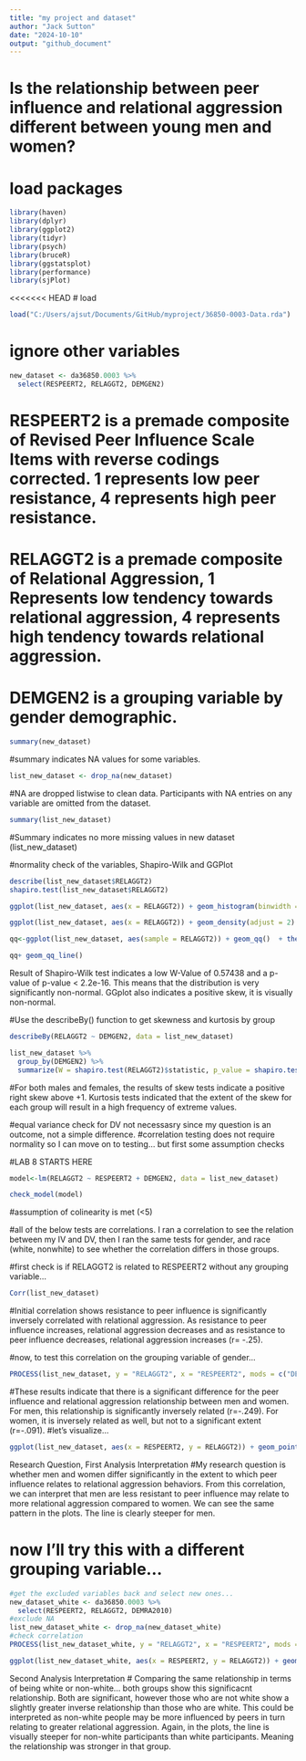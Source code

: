 ---
title: "my project and dataset"
author: "Jack Sutton"
date: "2024-10-10"
output: "github_document"
---

# Is the relationship between peer influence and relational aggression different between young men and women?

# load packages
```{r}
library(haven)
library(dplyr)
library(ggplot2)
library(tidyr)
library(psych)
library(bruceR)
library(ggstatsplot)
library(performance)
library(sjPlot)

```

<<<<<<< HEAD
# load
```{r}
load("C:/Users/ajsut/Documents/GitHub/myproject/36850-0003-Data.rda")
```

# ignore other variables
```{r}
new_dataset <- da36850.0003 %>%
  select(RESPEERT2, RELAGGT2, DEMGEN2)
```
# RESPEERT2 is a premade composite of Revised Peer Influence Scale Items with reverse codings corrected. 1 represents low peer resistance, 4 represents high peer resistance.
# RELAGGT2 is a premade composite of Relational Aggression, 1 Represents low tendency towards relational aggression, 4 represents high tendency towards relational aggression.
# DEMGEN2 is a grouping variable by gender demographic.

```{r}
summary(new_dataset)
```
#summary indicates NA values for some variables.
```{r}
list_new_dataset <- drop_na(new_dataset)
```
#NA are dropped listwise to clean data. Participants with NA entries on any variable are omitted from the dataset.

```{r}
summary(list_new_dataset)
```
#Summary indicates no more missing values in new dataset (list_new_dataset)

#normality check of the variables, Shapiro-Wilk and GGPlot
```{r}
describe(list_new_dataset$RELAGGT2)
shapiro.test(list_new_dataset$RELAGGT2)

ggplot(list_new_dataset, aes(x = RELAGGT2)) + geom_histogram(binwidth = 1)+ theme_light()

ggplot(list_new_dataset, aes(x = RELAGGT2)) + geom_density(adjust = 2)  + theme_classic()

qq<-ggplot(list_new_dataset, aes(sample = RELAGGT2)) + geom_qq()  + theme_classic()

qq+ geom_qq_line()
```
Result of Shapiro-Wilk test indicates a low W-Value of 0.57438 and a p-value of p-value < 2.2e-16. This means that the distribution is very significantly non-normal.
GGplot also indicates a positive skew, it is visually non-normal.


#Use the describeBy() function to get skewness and kurtosis by group
```{r}
describeBy(RELAGGT2 ~ DEMGEN2, data = list_new_dataset)

list_new_dataset %>%
  group_by(DEMGEN2) %>%
  summarize(W = shapiro.test(RELAGGT2)$statistic, p_value = shapiro.test(RELAGGT2)$p.value)


```

#For both males and females, the results of skew tests indicate a positive right skew above +1. Kurtosis tests indicated that the extent of the skew for each group will result in a high frequency of extreme values.

#equal variance check for DV not necessasry since my question is an outcome, not a simple difference.
#correlation testing does not require normality so I can move on to testing... but first some assumption checks


#LAB 8 STARTS HERE
```{r}
model<-lm(RELAGGT2 ~ RESPEERT2 + DEMGEN2, data = list_new_dataset)

check_model(model)

```

#assumption of colinearity is met (<5)


#all of the below tests are correlations. I ran a correlation to see the relation between my IV and DV, then I ran the same tests for gender, and race (white, nonwhite) to see whether the correlation differs in those groups.

#first check is if RELAGGT2 is related to RESPEERT2 without any grouping variable... 
```{r}
Corr(list_new_dataset)
```
#Initial correlation shows resistance to peer influence is significantly inversely correlated with relational aggression. As resistance to peer influence increases, relational aggression decreases and as resistance to peer influence decreases, relational aggression increases (r= -.25).

#now, to test this correlation on the grouping variable of gender...
```{r}
PROCESS(list_new_dataset, y = "RELAGGT2", x = "RESPEERT2", mods = c("DEMGEN2"))
```

#These results indicate that there is a significant difference for the peer influence and relational aggression relationship between men and women. For men, this relationship is significantly inversely related (r=-.249). For women, it is inversely related as well, but not to a significant extent (r=-.091).
#let's visualize...

```{r}

ggplot(list_new_dataset, aes(x = RESPEERT2, y = RELAGGT2)) + geom_point() + geom_smooth(method=lm) + facet_wrap(~DEMGEN2) + theme_bruce()

```
Research Question, First Analysis Interpretation
#My research question is whether men and women differ significantly in the extent to which peer influence relates to relational aggression behaviors. From this correlation, we can interpret that men are less resistant to peer influence may relate to more relational aggression compared to women. We can see the same pattern in the plots. The line is clearly steeper for men.

# now I'll try this with a different grouping variable...
```{r}
#get the excluded variables back and select new ones...
new_dataset_white <- da36850.0003 %>%
  select(RESPEERT2, RELAGGT2, DEMRA2010)
#exclude NA
list_new_dataset_white <- drop_na(new_dataset_white)
#check correlation
PROCESS(list_new_dataset_white, y = "RELAGGT2", x = "RESPEERT2", mods = c("DEMRA2010"))
```


```{r}
ggplot(list_new_dataset_white, aes(x = RESPEERT2, y = RELAGGT2)) + geom_point() + geom_smooth(method=lm) + facet_wrap(~DEMRA2010) + theme_bruce()


```
Second Analysis Interpretation
# Comparing the same relationship in terms of being white or non-white... both groups show this significacnt relationship. Both are significant, however those who are not white show a slightly greater inverse relationship than those who are white. This could be interpreted as non-white people may be more influenced by peers in turn relating to greater relational aggression. Again, in the plots, the line is visually steeper for non-white participants than white participants. Meaning the relationship was stronger in that group.
